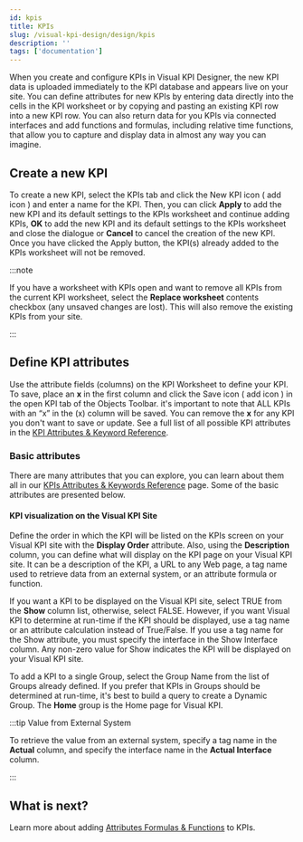 ```yaml
---
id: kpis
title: KPIs
slug: /visual-kpi-design/design/kpis
description: ''
tags: ['documentation']
---
```



When you create and configure KPIs in Visual KPI Designer, the new KPI data is uploaded immediately to the KPI database and appears live on your site. You can define attributes for new KPIs by entering data directly into the cells in the KPI worksheet or by copying and pasting an existing KPI row into a new KPI row. You can also return data for you KPIs via connected interfaces and add functions and formulas, including relative time functions, that allow you to capture and display data in almost any way you can imagine. 

<StylizedImage
  imgURL="img/working-kpis/kpis-worksheet.png"
  alt="KPIs Worksheet"
/>

## Create a new KPI

To create a new KPI, select the KPIs tab and click the New KPI icon ( add icon ) and enter a name for the KPI. Then, you can click **Apply** to add the new KPI and its default settings to the KPIs worksheet and continue adding KPIs, **OK** to add the new KPI and its default settings to the KPIs worksheet and close the dialogue or **Cancel** to cancel the creation of the new KPI. Once you have clicked the Apply button, the KPI(s) already added to the KPIs worksheet will not be removed.

:::note 

If you have a worksheet with KPIs open and want to remove all KPIs from the current KPI worksheet, select the **Replace worksheet** contents checkbox (any unsaved changes are lost). This will also remove the existing KPIs from your site.

:::

## Define KPI attributes

Use the attribute fields (columns) on the KPI Worksheet to define your KPI. To save, place an **x** in the first column and click the Save icon ( add icon ) in the open KPI tab of the Objects Toolbar. it's important to note that ALL KPIs with an “x” in the (x) column will be saved. You can remove the **x** for any KPI you don't want to save or update. See a full list of all possible KPI attributes in the [KPI Attributes & Keyword Reference](/).

### Basic attributes

There are many attributes that you can explore, you can learn about them all in our [KPIs Attributes & Keywords Reference](/) page. Some of the basic attributes are presented below.

#### KPI visualization on the Visual KPI Site

Define the order in which the KPI will be listed on the KPIs screen on your Visual KPI site with the **Display Order** attribute. Also, using the **Description** column, you can define what will display on the KPI page on your Visual KPI site. It can be a description of the KPI, a URL to any Web page, a tag name used to retrieve data from an external system, or an attribute formula or function.

If you want a KPI to be displayed on the Visual KPI site, select TRUE from the **Show** column list, otherwise, select FALSE. However, if you want Visual KPI to determine at run-time if the KPI should be displayed, use a tag name or an attribute calculation instead of True/False. If you use a tag name for the Show attribute, you must specify the interface in the Show Interface column. Any non-zero value for Show indicates the KPI will be displayed on your Visual KPI site.

To add a KPI to a single Group, select the Group Name from the list of Groups already defined. If you prefer that KPIs in Groups should be determined at run-time, it's best to build a query to create a Dynamic Group. The **Home** group is the Home page for Visual KPI.

:::tip Value from External System

To retrieve the value from an external system, specify a tag name in the **Actual** column, and specify the interface name in the **Actual Interface** column. 

:::

## What is next?

Learn more about adding [Attributes Formulas & Functions](/) to KPIs.
